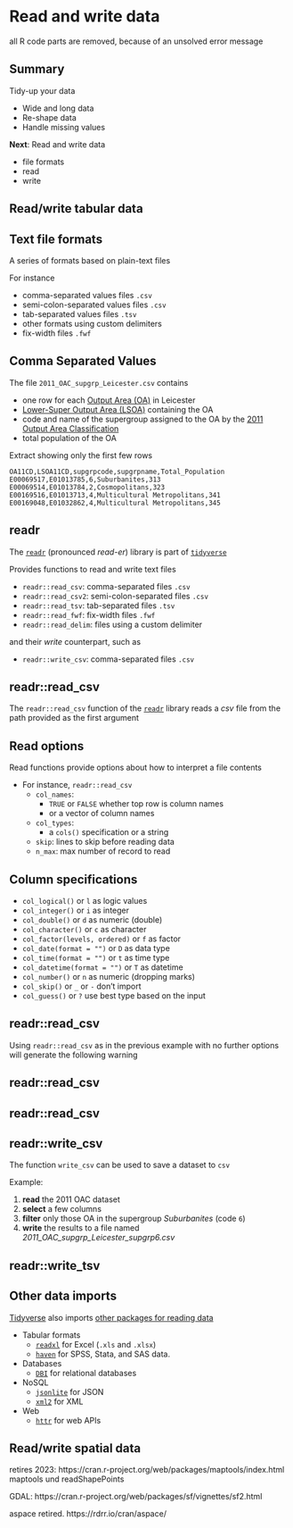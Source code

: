 # Read and write data

all R code parts are removed, because of an unsolved error message


## Summary

Tidy-up your data

- Wide and long data
- Re-shape data
- Handle missing values

**Next**: Read and write data

- file formats
- read
- write


## Read/write tabular data


## Text file formats

A series of formats based on plain-text files

For instance

- comma-separated values files `.csv`
- semi-colon-separated values files `.csv`
- tab-separated values files `.tsv`
- other formats using custom delimiters
- fix-width files `.fwf`



## Comma Separated Values

The file `2011_OAC_supgrp_Leicester.csv` contains

- one row for each [Output Area (OA)](https://www.ons.gov.uk/methodology/geography/ukgeographies/censusgeography) in Leicester
- [Lower-Super Output Area (LSOA)](https://www.ons.gov.uk/methodology/geography/ukgeographies/censusgeography) containing the OA
- code and name of the supergroup assigned to the OA by the [2011 Output Area Classification](http://geogale.github.io/2011OAC/)
- total population of the OA

Extract showing only the first few rows

```{}
OA11CD,LSOA11CD,supgrpcode,supgrpname,Total_Population
E00069517,E01013785,6,Suburbanites,313
E00069514,E01013784,2,Cosmopolitans,323
E00169516,E01013713,4,Multicultural Metropolitans,341
E00169048,E01032862,4,Multicultural Metropolitans,345
```



## readr

The [`readr`](https://readr.tidyverse.org/) (pronounced *read-er*) library is part of [`tidyverse`](https://www.tidyverse.org/)

Provides functions to read and write text files

- `readr::read_csv`: comma-separated files `.csv`
- `readr::read_csv2`: semi-colon-separated files `.csv`
- `readr::read_tsv`: tab-separated files `.tsv`
- `readr::read_fwf`: fix-width files `.fwf`
- `readr::read_delim`: files using a custom delimiter

and their *write* counterpart, such as

- `readr::write_csv`: comma-separated files `.csv`


## readr::read_csv

The `readr::read_csv` function of the [`readr`](https://readr.tidyverse.org/index.html) library reads a *csv* file from the path provided as the first argument



## Read options

Read functions provide options about how to interpret a file contents

- For instance, `readr::read_csv`
  - `col_names`: 
    - `TRUE` or `FALSE` whether top row is column names
    - or a vector of column names
  - `col_types`:
    - a `cols()` specification or a string
  - `skip`: lines to skip before reading data
  - `n_max`: max number of record to read



## Column specifications

- `col_logical()` or `l` as logic values
- `col_integer()` or `i` as integer
- `col_double()` or `d` as numeric (double)
- `col_character()` or `c` as character
- `col_factor(levels, ordered)` or `f` as factor
- `col_date(format = "")` or `D` as data type
- `col_time(format = "")` or `t` as time type
- `col_datetime(format = "")` or `T` as datetime
- `col_number()` or `n` as numeric (dropping marks)
- `col_skip()` or `_` or `-` don’t import
- `col_guess()` or `?` use best type based on the input



## readr::read_csv

Using `readr::read_csv` as in the previous example with no further options will generate the following warning




## readr::read_csv


## readr::read_csv



## readr::write_csv

The function `write_csv` can be used to save a dataset to `csv`

Example:

1. **read** the 2011 OAC dataset
2. **select** a few columns
3. **filter** only those OA in the supergroup *Suburbanites* (code `6`)
4. **write** the results to a file named *2011_OAC_supgrp_Leicester_supgrp6.csv*





## readr::write_tsv




## Other data imports

[Tidyverse](https://www.tidyverse.org/) also imports [other packages for reading data](https://www.tidyverse.org/packages/#import)

- Tabular formats
  - [`readxl`](https://readxl.tidyverse.org/) for Excel (`.xls` and `.xlsx`)
  - [`haven`](https://haven.tidyverse.org/) for SPSS, Stata, and SAS data.
- Databases
  - [`DBI`](https://cran.r-project.org/web/packages/DBI/) for relational databases
- NoSQL
  - [`jsonlite`](https://cran.r-project.org/web/packages/jsonlite/) for JSON
  - [`xml2`](https://cran.r-project.org/web/packages/xml2/) for XML
- Web
  - [`httr`](https://cran.r-project.org/web/packages/httr/) for web APIs

<!--
  - Specific backends require different packages, e.g. [`RPostgreSQL`](https://cran.r-project.org/web/packages/RPostgreSQL/)
  - [`rvest`](https://cran.r-project.org/web/packages/rvest/) for web scraping.
-->



## Read/write spatial data

retires 2023: https://cran.r-project.org/web/packages/maptools/index.html
maptools und readShapePoints

GDAL: https://cran.r-project.org/web/packages/sf/vignettes/sf2.html

aspace retired. https://rdrr.io/cran/aspace/

